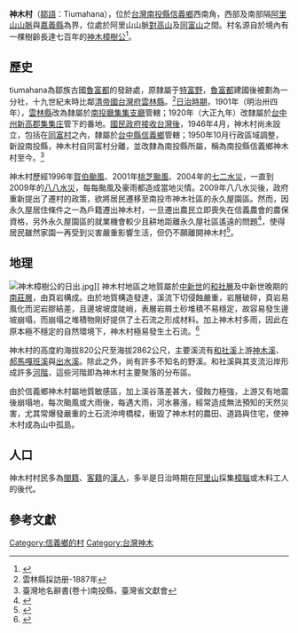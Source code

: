 {{coord|23.528038|N|120.856892|E|region:TW|display=title}}
{{Infobox ROC Village or Li
| City/CountyName = 南投縣
| DivName         = 信義鄉
| Village/LiName  = 神木
| Village/Li      = 村
| OldName         = 
| AreaTotal       = 77.33
| HouseholdTotal  = 319
| PopTotal        = 831
| YearMonth       = 2013年3月<ref>{{cite web |url=http://sinyihr.nantou.gov.tw/webmap/webmap.asp?id={2DAE798D-0A6B-6588-987F-C73B737C4ED1} |title=102年3月村里鄰人口數 |publisher=南投縣信義鄉戶政事務所 |accessdate=2013-04-22 |language=zh-tw }}</ref>
| Male            = 488
| Female          = 343
| Head            = 忻軍
| Sub             = 12
| Website         = 
| Neighbors       = [[同富村|同富村]]、[[望美村|望美村]]、[[阿里山鄉|阿里山鄉]]
| MapLocation     = 
| Phone           = 
| Address         = 
}}
'''神木村'''（[[鄒語|鄒語]]：Tiumahana），位於[[台灣|台灣]][[南投縣|南投縣]][[信義鄉_(臺灣)|信義鄉]]西南角，西部及南部隔[[阿里山山脈|阿里山山脈]]與[[嘉義縣|嘉義縣]]為界，位處於阿里山山脈[[對高山|對高山]]及[[同富山|同富山]]之間。村名源自於境內有一棵樹齡長達七百年的[[神木樟樹公|神木樟樹公]]<ref name="forest">{{cite web |url=http://conservation.forest.gov.tw/ct.asp?xItem=2548&ctNode=433&mp=10 |title=神木村的千年樟樹神木 |publisher=行政院農業委員會林務局自然保育網 |date=2005-11-09 |accessdate=2013-04-23 |archiveurl=https://web.archive.org/web/20150402141630/http://conservation.forest.gov.tw/ct.asp?xItem=2548&ctNode=433&mp=10 |archivedate=2015-04-02 |language=zh-tw }}</ref>。

==歷史==
tiumahana為鄒族古國[[魯富都|魯富都]]的發跡處，原隸屬于[[特富野|特富野]]，[[魯富都|魯富都]]建國後被劃為一分社，十九世紀末時比鄰[[台灣清領時期|清帝國]][[台灣府|台灣府]][[雲林縣_(清朝)|雲林縣]]。<ref>雲林縣採訪册-1887年</ref>[[台灣日治時期|日治時期]]，1901年（明治卅四年），[[雲林縣_(清朝)|雲林縣]]改為隸屬於[[南投廳|南投廳]][[集集支廳|集集支廳]]管轄；1920年（大正九年）改隸屬於[[台中州|台中州]][[新高郡|新高郡]][[集集街|集集庄]]管下的番地。[[台灣戰後時期|國民政府接收台灣後]]，1946年4月，神木村尚未設立，包括在[[同富村|同富村]]之內，隸屬於[[台中縣|台中縣]][[信義鄉_(臺灣)|信義鄉]]管轄；1950年10月行政區域調整，新設南投縣，神木村自同富村分離，並改隸為南投縣所屬，稱為南投縣信義鄉神木村至今。<ref>臺灣地名辭書(卷十)南投縣，臺灣省文獻會</ref>

神木村歷經1996年[[賀伯颱風|賀伯颱風]]、2001年[[颱風桃芝_(2001年)|桃芝颱風]]、2004年的[[七二水災|七二水災]]，一直到2009年的[[八八水災|八八水災]]，每每颱風及豪雨都造成當地災情。2009年八八水災後，政府重新提出了遷村的政策，欲將居民遷移至南投市神木社區的永久屋園區。然而，因永久屋居住條件之一為戶籍遷出神木村，一旦遷出農民立即喪失在信義農會的農保資格，另外永久屋園區的就業機會較少且耕地距離永久屋社區遙遠的問題<ref>{{cite news |author=謝介裕 |url=https://news.ltn.com.tw/news/local/paper/980704 |title=神木永久屋戶籍不能遷回 引民怨 |publisher=自由時報 |date=2016-04-19 |accessdate=2021-07-10 |language=zh-tw |archive-date=2021-07-10 |archive-url=https://web.archive.org/web/20210710025007/https://news.ltn.com.tw/news/local/paper/980704 |dead-url=no }}</ref>，使得居民雖然家園一再受到災害嚴重影響生活，但仍不願離開神木村<ref>{{cite news |author=謝介裕 |url=https://news.ltn.com.tw/news/life/breakingnews/2089331 |title=暴雨加土石流肆虐 南投神木再掀遷村遷住話題 |publisher=自由時報 |date=2017-06-04 |accessdate=2021-07-10 |language=zh-tw |archive-date=2021-07-10 |archive-url=https://web.archive.org/web/20210710025004/https://news.ltn.com.tw/news/life/breakingnews/2089331 |dead-url=no }}</ref>。

==地理==
[[File:神木樟樹公的日出.jpg|thumb]]]]
神木村地區之地質屬於[[中新世|中新世]]的[[和社層|和社層]]及中新世晚期的[[南莊層|南莊層]]，由頁岩構成。由於地質構造發達，溪流下切侵蝕嚴重，岩層破碎，頁岩易風化而泥岩膠結差，且邊坡坡度陡峭，表層岩屑土砂堆積不易穩定，故容易發生邊坡崩塌，而崩塌之堆積物剛好提供了土石流之形成材料。加上神木村多雨，因此在原本極不穩定的自然環境下，神木村極易發生土石流。<ref>{{cite web |author=吳耀琪 |url=http://www.coa.gov.tw/view.php?catid=2551 |title=神木村土石流防災示範演習活動報導 |publisher=行政院農業委員會農政與農情（第86期） |date=1999-08 |accessdate=2013-04-21 |archiveurl=https://web.archive.org/web/20160306104456/http://www.coa.gov.tw/view.php?catid=2551 |archivedate=2016-03-06 |language=zh-tw }}</ref>

神木村的高度約海拔820公尺至海拔2862公尺，主要溪流有[[和社溪|和社溪]]上游[[神木溪|神木溪]]、[[郝馬嘎班溪|郝馬嘎班溪]]與[[出水溪|出水溪]]。除此之外，尚有許多不知名的野溪。和社溪與其支流沿岸形成許多[[河階|河階]]，這些河階即為神木村主要聚落的分布區。

由於信義鄉神木村屬地質敏感區，加上溪谷落差甚大，侵蝕力極強，上游又有地震後崩塌地，每次颱風或大雨後，每遇大雨，河水暴漲，經常造成無法預知的天然災害，尤其常爆發嚴重的土石流沖垮橋樑，衝毀了神木村的農田、道路與住宅，使神木村成為山中孤島。

==人口==
神木村村民多為[[閩南人|閩籍]]、[[客家人|客籍]]的[[漢人|漢人]]，多半是日治時期在[[阿里山山脈|阿里山]]採集[[樟腦|樟腦]]或木料工人的後代。
 
==參考文獻==
{{reflist}}

{{新中橫公路}}


[[Category:信義鄉的村|Category:信義鄉的村]]
[[Category:台灣神木|Category:台灣神木]]
